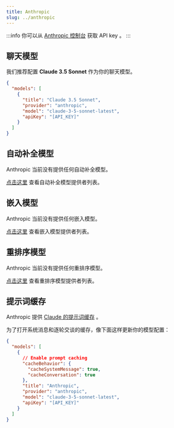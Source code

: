 ```yaml
---
title: Anthropic
slug: ../anthropic
---
```


:::info
你可以从 [Anthropic 控制台](https://console.anthropic.com/account/keys) 获取 API key 。
:::

## 聊天模型

我们推荐配置 **Claude 3.5 Sonnet** 作为你的聊天模型。

```json title="config.json"
{
  "models": [
    {
      "title": "Claude 3.5 Sonnet",
      "provider": "anthropic",
      "model": "claude-3-5-sonnet-latest",
      "apiKey": "[API_KEY]"
    }
  ]
}
```

## 自动补全模型

Anthropic 当前没有提供任何自动补全模型。

[点击这里](../../model-types/autocomplete.md) 查看自动补全模型提供者列表。

## 嵌入模型

Anthropic 当前没有提供任何嵌入模型。

[点击这里](../../model-types/embeddings.mdx) 查看嵌入模型提供者列表。

## 重排序模型

Anthropic 当前没有提供任何重排序模型。

[点击这里](../../model-types/reranking.mdx) 查看重排序模型提供者列表。

## 提示词缓存

Anthropic 提供 [Claude 的提示词缓存](https://docs.anthropic.com/en/docs/build-with-claude/prompt-caching) 。

为了打开系统消息和逐轮交谈的缓存，像下面这样更新你的模型配置：

```json
{
  "models": [
    {
      // Enable prompt caching
      "cacheBehavior": {
        "cacheSystemMessage": true,
        "cacheConversation": true
      },
      "title": "Anthropic",
      "provider": "anthropic",
      "model": "claude-3-5-sonnet-latest",
      "apiKey": "[API_KEY]"
    }
  ]
}
```
